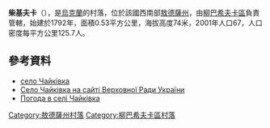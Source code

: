 {{coord|47|42|21|N|30|13|34|E|scale:30000|display=title}}

'''柴基夫卡'''（{{lang-uk|Чайківка}}），是[[烏克蘭|烏克蘭]]的村落，位於該國西南部[[敖德薩州|敖德薩州]]，由[[柳巴希夫卡區|柳巴希夫卡區]]負責管轄，始建於1792年，面積0.53平方公里，海拔高度74米，2001年人口67，人口密度每平方公里125.7人。

==參考資料==
*[http://w1.c1.rada.gov.ua/pls/z7503/A005?rdat1=16.02.2015&rf7571=24529 село Чайківка]
* [http://w1.c1.rada.gov.ua/pls/z7503/A005?rdat1=16.02.2015&rf7571=24529 Село Чайківка на сайті Верховної Ради України]
* [http://weather.in.ua/ua/odesskaja/27777 Погода в селі Чайківка] {{Wayback|url=http://weather.in.ua/ua/odesskaja/27777 |date=20150216175315 }}

{{DEFAULTSORT:Чайківка}}
[[Category:敖德薩州村落|Category:敖德薩州村落]]
[[Category:柳巴希夫卡區村落|Category:柳巴希夫卡區村落]]


{{Odessa-geo-stub}}